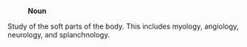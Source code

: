 :'''Noun'''

Study of the soft parts of the body. This includes myology, angiology, neurology, and splanchnology.